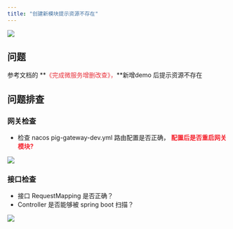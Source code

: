 ```yaml
---
title: "创建新模块提示资源不存在"
---
```




![](https://cdn.nlark.com/yuque/0/2022/png/283679/1644295180504-f174153d-7c85-4e77-923a-0163740d8130.png)



## 问题


参考文档的 **<font style="color:#E8323C;">《完成微服务增删改查》，</font>**新增demo 后提示资源不存在





## 问题排查


### 网关检查
+ 检查 nacos  pig-gateway-dev.yml 路由配置是否正确， **<font style="color:#F5222D;">配置后是否重启网关模块?</font>**



![](https://cdn.nlark.com/yuque/0/2022/png/283679/1644295679287-e68320bd-8ae1-4eef-97aa-d25cb38cbec0.png)



### 接口检查 


+ 接口 RequestMapping 是否正确？
+ Controller 是否能够被 spring boot 扫描？

![](https://cdn.nlark.com/yuque/0/2022/png/283679/1644296017727-3bc325b7-4d2c-4f93-ac31-4bdaa54d688a.png)

